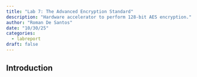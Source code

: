 ```yaml
---
title: "Lab 7: The Advanced Encryption Standard"
description: "Hardware accelerator to perform 128-bit AES encryption."
author: "Roman De Santos"
date: "10/30/25"
categories:
  - labreport
draft: false
---
```


## Introduction